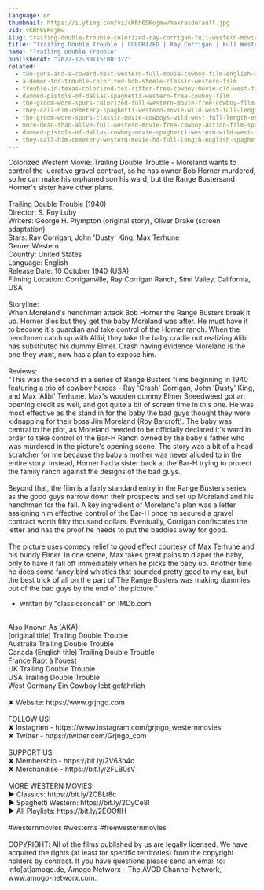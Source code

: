 ```yaml
---
language: en
thumbnail: https://i.ytimg.com/vi/cKRh6SKojmw/maxresdefault.jpg
vid: cKRh6SKojmw
slug: trailing-double-trouble-colorized-ray-corrigan-full-western-movie
title: "Trailing Double Trouble | COLORIZED | Ray Corrigan | Full Western Movie"
name: "Trailing Double Trouble"
publishedAt: "2022-12-30T15:00:32Z"
related:
  - two-guns-and-a-coward-best-western-full-movie-cowboy-film-english-wild-west
  - a-demon-for-trouble-colorized-bob-steele-classic-western-film
  - trouble-in-texas-colorized-tex-ritter-free-cowboy-movie-old-west-film
  - damned-pistols-of-dallas-spaghetti-western-free-cowboy-film
  - the-groom-wore-spurs-colorized-full-western-movie-free-cowboy-film
  - they-call-him-cemetery-spaghetti-western-movie-wild-west-full-length-english
  - the-groom-wore-spurs-classic-movie-cowboys-wild-west-full-length-english
  - more-dead-than-alive-full-western-movie-free-cowboy-action-film-spaghetti-western-wild-west
  - damned-pistols-of-dallas-cowboy-movie-spaghetti-western-wild-west-free-full-western-movie
  - they-call-him-cemetery-western-movie-hd-full-length-english-spaghetti-western
---
```


Colorized Western Movie: Trailing Double Trouble - Moreland wants to control the lucrative gravel contract, so he has owner Bob Horner murdered, so he can make his orphaned son his ward, but the Range Bustersand Horner's sister have other plans.<br />
<br />
Trailing Double Trouble (1940)<br />
Director: S. Roy Luby<br />
Writers: George H. Plympton (original story), Oliver Drake (screen adaptation)<br />
Stars: Ray Corrigan, John 'Dusty' King, Max Terhune<br />
Genre: Western<br />
Country: United States<br />
Language: English<br />
Release Date: 10 October 1940 (USA)<br />
Filming Location: Corriganville, Ray Corrigan Ranch, Simi Valley, California, USA<br />
<br />
Storyline:<br />
When Moreland's henchman attack Bob Horner the Range Busters break it up. Horner dies but they get the baby Moreland was after. He must have it to become it's guardian and take control of the Horner ranch. When the henchmen catch up with Alibi, they take the baby cradle not realizing Alibi has substituted his dummy Elmer. Crash having evidence Moreland is the one they want, now has a plan to expose him.<br />
<br />
Reviews:<br />
"This was the second in a series of Range Busters films beginning in 1940 featuring a trio of cowboy heroes - Ray 'Crash' Corrigan, John 'Dusty' King, and Max 'Alibi' Terhune. Max's wooden dummy Elmer Sneedweed got an opening credit as well, and got quite a bit of screen time in this one. He was most effective as the stand in for the baby the bad guys thought they were kidnapping for their boss Jim Moreland (Roy Barcroft). The baby was central to the plot, as Moreland needed to be officially declared it's ward in order to take control of the Bar-H Ranch owned by the baby's father who was murdered in the picture's opening scene. The story was a bit of a head scratcher for me because the baby's mother was never alluded to in the entire story. Instead, Horner had a sister back at the Bar-H trying to protect the family ranch against the designs of the bad guys.<br />
<br />
Beyond that, the film is a fairly standard entry in the Range Busters series, as the good guys narrow down their prospects and set up Moreland and his henchmen for the fall. A key ingredient of Moreland's plan was a letter assigning him effective control of the Bar-H once he secured a gravel contract worth fifty thousand dollars. Eventually, Corrigan confiscates the letter and has the proof he needs to put the baddies away for good.<br />
<br />
The picture uses comedy relief to good effect courtesy of Max Terhune and his buddy Elmer. In one scene, Max takes great pains to diaper the baby, only to have it fall off immediately when he picks the baby up. Another time he does some fancy bird whistles that sounded pretty good to my ear, but the best trick of all on the part of The Range Busters was making dummies out of the bad guys by the end of the picture."<br />
- written by "classicsoncall" on IMDb.com<br />
<br />
Also Known As (AKA):<br />
(original title) Trailing Double Trouble<br />
Australia Trailing Double Trouble<br />
Canada (English title) Trailing Double Trouble<br />
France Rapt à l'ouest<br />
UK Trailing Double Trouble<br />
USA Trailing Double Trouble<br />
West Germany Ein Cowboy lebt gefährlich<br />
<br />
✘ Website: https://www.grjngo.com<br />
<br />
FOLLOW US!<br />
✘ Instagram - https://www.instagram.com/grjngo_westernmovies<br />
✘ Twitter - https://twitter.com/Grjngo_com<br />
<br />
SUPPORT US!<br />
✘ Membership - https://bit.ly/2V63h4q<br />
✘ Merchandise - https://bit.ly/2FLB0sV<br />
<br />
MORE WESTERN MOVIES! <br />
► Classics: https://bit.ly/2CBLt8c <br />
► Spaghetti Western: https://bit.ly/2CyCe8I <br />
► All Playlists: https://bit.ly/2EOOfIH <br />
<br />
#westernmovies #westerns #freewesternmovies<br />
<br />
COPYRIGHT: All of the films published by us are legally licensed. We have acquired the rights (at least for specific territories) from the copyright holders by contract. If you have questions please send an email to: info[at]amogo.de, Amogo Networx - The AVOD Channel Network, www.amogo-networx.com.